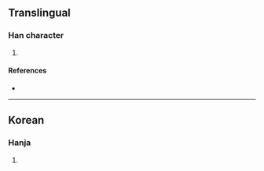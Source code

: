 {{character info/new}}
==Translingual==

===Han character===
{{Han char|rn=5|rad=乙|as=02|sn=3|four=10717|canj=MNN|ids=⿱丁乙}}

# {{defn|Han|sort=乙02}}

====References====
* {{Han ref|kx=0084.051|dkj=|dj=|hdz=|uh=3409|ud=13321|bh=|bd=}}

----

==Korean==

===Hanja===
{{ko-hanja|hangeul=절|rv=jeol|mr=chŏl|y=cel}}

# {{defn|lang=ko|sort=乙02}}